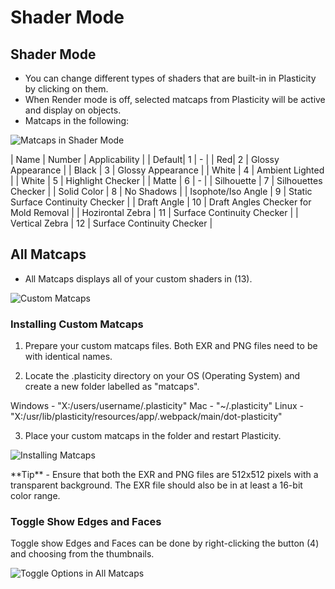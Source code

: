 
# Shader Mode

## Shader Mode
- You can change different types of shaders that are built-in in Plasticity by clicking on them. 
- When Render mode is off, selected matcaps from Plasticity will be active and display on objects.
- Matcaps in the following: 

![Matcaps in Shader Mode](/img/shader-mode-preview.png)

| Name | Number | Applicability |
| Default|   1    | - |
| Red|   2    |   Glossy Appearance    |
| Black      |  3     |  Glossy Appearance     |
| White     |    4   |   Ambient Lighted    |
| White      |   5    |  Highlight Checker     |
|  Matte     |   6    |  -     |
|  Silhouette     |  7     |  Silhouettes Checker     |
|  Solid Color     |  8     |  No Shadows     |
|  Isophote/Iso Angle     |   9    |   Static Surface Continuity Checker    |
|  Draft Angle     |   10    | Draft Angles Checker for Mold Removal      |
|  Hozirontal Zebra     |  11     |   Surface Continuity Checker    |
|  Vertical Zebra     |  12     |  Surface Continuity Checker     |



## All Matcaps
- All Matcaps displays all of your custom shaders in (13). 

![Custom Matcaps](/img/custom-matcaps-preview.png)

### Installing Custom Matcaps

1. Prepare your custom matcaps files. Both EXR and PNG files need to be with identical names.

2. Locate the .plasticity directory on your OS (Operating System) and create a new folder labelled as "matcaps".

Windows - "X:/users/username/.plasticity"
Mac - "~/.plasticity"
Linux -"X:/usr/lib/plasticity/resources/app/.webpack/main/dot-plasticity"

3. Place your custom matcaps in the folder and restart Plasticity.

![Installing Matcaps](/img/installing-matcaps-preview.png)

<Callout type="info" emoji="💡">
**Tip**     
- Ensure that both the EXR and PNG files are 512x512 pixels with a transparent background. The EXR file should also be in at least a 16-bit color range.
</Callout>

### Toggle Show Edges and Faces

Toggle show Edges and Faces can be done by right-clicking the button (4) and choosing from the thumbnails.

![Toggle Options in All Matcaps](/img/toggle-edges-curves-faces.png) 

